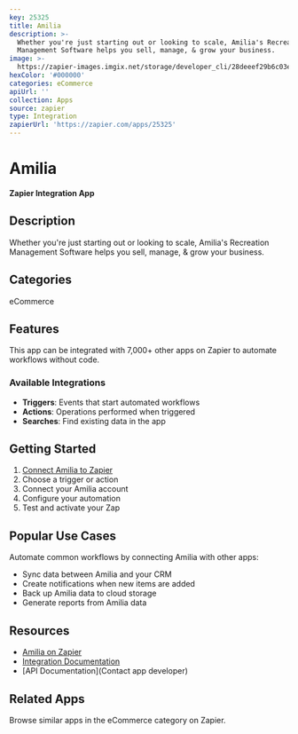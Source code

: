 ```yaml
---
key: 25325
title: Amilia
description: >-
  Whether you're just starting out or looking to scale, Amilia's Recreation
  Management Software helps you sell, manage, & grow your business.
image: >-
  https://zapier-images.imgix.net/storage/developer_cli/28deeef29b6c03e2a21f76a73a459820.png?auto=format%2Ccompress&ixlib=python-3.0.0&q=50
hexColor: '#000000'
categories: eCommerce
apiUrl: ''
collection: Apps
source: zapier
type: Integration
zapierUrl: 'https://zapier.com/apps/25325'
---
```

# Amilia

**Zapier Integration App**

## Description

Whether you're just starting out or looking to scale, Amilia's Recreation Management Software helps you sell, manage, & grow your business.

## Categories

eCommerce

## Features

This app can be integrated with 7,000+ other apps on Zapier to automate workflows without code.

### Available Integrations

- **Triggers**: Events that start automated workflows
- **Actions**: Operations performed when triggered
- **Searches**: Find existing data in the app

## Getting Started

1. [Connect Amilia to Zapier](https://zapier.com/apps/25325)
2. Choose a trigger or action
3. Connect your Amilia account
4. Configure your automation
5. Test and activate your Zap

## Popular Use Cases

Automate common workflows by connecting Amilia with other apps:

- Sync data between Amilia and your CRM
- Create notifications when new items are added
- Back up Amilia data to cloud storage
- Generate reports from Amilia data

## Resources

- [Amilia on Zapier](https://zapier.com/apps/25325)
- [Integration Documentation](https://zapier.com/apps/25325/integrations)
- [API Documentation](Contact app developer)

## Related Apps

Browse similar apps in the eCommerce category on Zapier.
